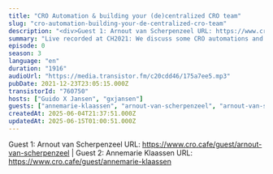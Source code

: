 ```yaml
---
title: "CRO Automation & building your (de)centralized CRO team"
slug: "cro-automation-building-your-de-centralized-cro-team"
description: "<div>Guest 1: Arnout van Scherpenzeel URL: https://www.cro.cafe/guest/arnout-van-scherpenzeel | Guest 2: Annemarie Klaassen URL: https://www.cro.cafe/guest/annemarie-klaassen&nbsp;</div>"
summary: "Live recorded at CH2021: We discuss some CRO automations and if you should build a centralized or decentralized CRO team"
episode: 0
season: 3
language: "en"
duration: "1916"
audioUrl: "https://media.transistor.fm/c20cdd46/175a7ee5.mp3"
pubDate: 2021-12-23T23:05:15.000Z
transistorId: "760750"
hosts: ["Guido X Jansen", "gxjansen"]
guests: ["annemarie-klaassen", "arnout-van-scherpenzeel", "arnout-van-scherpenzeel", "annemarie-klaassen"]
createdAt: 2025-06-04T21:37:51.000Z
updatedAt: 2025-06-15T01:00:51.000Z
---
```


Guest 1: Arnout van Scherpenzeel URL: https://www.cro.cafe/guest/arnout-van-scherpenzeel | Guest 2: Annemarie Klaassen URL: https://www.cro.cafe/guest/annemarie-klaassen&nbsp;
